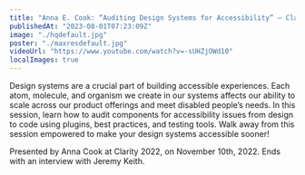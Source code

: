 ```yaml
---
title: "Anna E. Cook: “Auditing Design Systems for Accessibility” — Clarity 2022"
publishedAt: "2023-08-01T07:23:09Z"
image: "./hqdefault.jpg"
poster: "./maxresdefault.jpg"
videoUrl: "https://www.youtube.com/watch?v=-sUHZjOWd10"
localImages: true
---
```


Design systems are a crucial part of building accessible experiences. Each atom, molecule, and organism we create in our systems affects our ability to scale across our product offerings and meet disabled people’s needs. In this session, learn how to audit components for accessibility issues from design to code using plugins, best practices, and testing tools. Walk away from this session empowered to make your design systems accessible sooner!

Presented by Anna Cook at Clarity 2022, on November 10th, 2022. Ends with an interview with Jeremy Keith.
